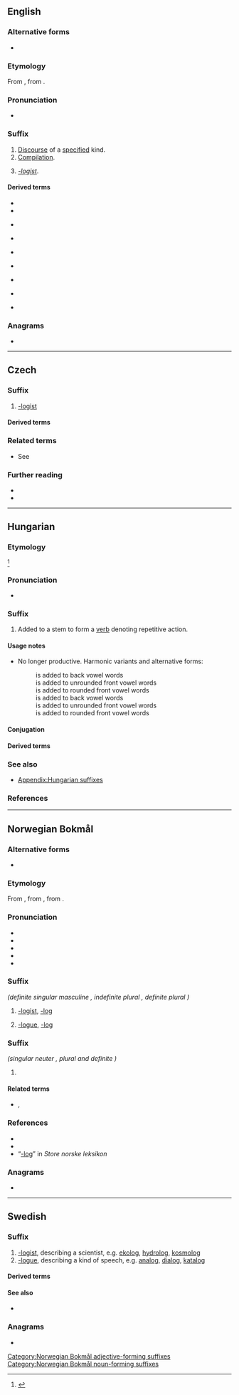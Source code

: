 {{also|log|lóg|lòg|lög|løg|log.|løg-}}
==English==

===Alternative forms===
* {{l|en|-logue}}

===Etymology===
From {{der|en|fr|-logue}}, from {{der|en|grc|-λόγος||one who speaks (in a certain manner)}}.

===Pronunciation===
* {{a|US}} {{IPA|en|/lɒɡ/}}

===Suffix===
{{en-suffix}}

# [[discourse|Discourse]] of a [[specify|specified]] kind.
# [[compilation|Compilation]].
# {{lb|en|rare}} ''[[-logist]]''.

====Derived terms====
{{rel-top4|-discourse}}
* {{l|en|dialog}}
* {{l|en|epilog}}
{{rel-mid4}}
* {{l|en|monolog}}
{{rel-mid4}}
* {{l|en|prolog}}
{{rel-mid4}}
* {{l|en|weblog}}
{{rel-bottom}}
{{rel-top4|-compilation}}
* {{l|en|analog}}
{{rel-mid4}}
* {{l|en|catalog}}
{{rel-mid4}}
{{rel-mid4}}
{{rel-bottom}}
{{rel-top4|-logist}}
{{rel-mid4}}
* {{l|en|ideolog}}
{{rel-mid4}}
{{rel-mid4}}
* {{l|en|theolog}}
{{rel-bottom}}

===Anagrams===
* {{anagrams|en|a=glo|Glo.}}

----

==Czech==

===Suffix===
{{head|cs|suffix}}

# [[-logist]]
#: {{suffixusex|cs|bio-|biolog}}
#: {{suffixusex|cs|geo-|geolog}}

====Derived terms====
{{suffixsee|cs|-log}}

===Related terms===
* See {{l|cs|logos}}

===Further reading===
* {{R:Nase rec|artno=5993|title=Slovotvorná charakteristika cizích slov|year=1977}}
* {{R:Slovnik afixu}}

----

==Hungarian==

===Etymology===
{{af|hu|-l|-o-|-g|pos1=frequentative suffix|pos3=frequentative suffix|nocat=y}}<ref>{{R:Zaicz 2006}}</ref>

===Pronunciation===
* {{hu-IPA}}

===Suffix===
{{head|hu|suffix}}

# {{lb|hu|frequentative verb-forming suffix|rare}} Added to a stem to form a [[verb]] denoting repetitive action.
#: {{m|hu|társalog|társa'''log'''|to chat}}

====Usage notes====
* {{q|frequentative verb-forming suffix}} No longer productive. Harmonic variants and alternative forms:
*: '''{{l|hu|-log}}''' is added to back vowel words
*: '''{{l|hu|-leg}}''' is added to unrounded front vowel words
*: '''{{l|hu|-lög}}''' is added to rounded front vowel words
*: '''{{l|hu|-lyog}}''' is added to back vowel words
*: '''{{l|hu|-lyeg}}''' is added to unrounded front vowel words
*: '''{{l|hu|-lyög}}''' is added to rounded front vowel words

====Conjugation====
{{hu-conj-ok|-l|o|g|vowelout=y|intrans=y}}

====Derived terms====
{{suffixsee|hu|pos=verb}}

===See also===
* [[Appendix:Hungarian suffixes]]

===References===
<references/>

----

==Norwegian Bokmål==

===Alternative forms===
* {{l|nb|-olog}}

===Etymology===
{{root|nb|ine-pro|*leǵ-}}
From {{bor|nb|grc|λόγος||word, speech; reason}}, from {{m|grc|λέγω||I arrange; say}}, from {{der|nb|ine-pro|*leǵ-||to gather, collect}}.

===Pronunciation===
* {{IPA|nb|/loːɡ/}}
* {{audio|nb|Nb--log.ogg|Audio}}
* {{rhymes|nb|oːɡ}}
* {{hyph|nb|-log}}
* {{homophones|nb|låg}}

===Suffix===
{{head|nb|suffix}} ''(definite singular masculine {{m|nb|-logen}}, indefinite plural {{m|nb|-loger}}, definite plural {{m|nb|-logene}})''

# {{lb|nb|science}} [[#English|-logist]], [[#English|-log]] {{q|a person who studies or is an expert in the related -logy (Norwegian Bokmål: [[#Norwegian Bokmål|-logi]])}}
#: {{ux|nb|arkeo'''log''', egypto'''log''', ornito'''log''', hippo'''log'''|archaeo'''logist''', Egypto'''logist''', ornitho'''logist''', hippo'''logist'''|inline=1}}
# [[#English|-logue]], [[#English|-log]] {{q|used to denote discourse of a specified kind; or a compilement of something}}
#: {{ux|nb|dia'''log''', mono'''log''', epi'''log''', nekro'''log''', pro'''log'''|dia'''logue''', mono'''logue''', epi'''logue''', obituary, pro'''logue'''|inline=1}}

===Suffix===
{{head|nb|suffix}} ''(singular neuter {{m|nb|-logt}}, plural and definite {{m|nb|-loge}})''

# {{senseid|nb|adjective}} {{n-g|Used to form [[adjectives]]s meaning equivalent to something; [[#English|-logous]]}}
#: {{ux|nb|hetero'''log''', homo'''log'''|hetero'''logous''', homo'''logous'''|inline=1}}

====Related terms====
* {{l|nb|-logi||-logy}}, {{l|nb|-ologi||-ology}}

===References===
* {{R:The Bokmål Dictionary}}
* {{R:NAOB}}
* “[http://www.snl.no/-log -log]” in ''Store norske leksikon''

===Anagrams===
* {{anagrams|nb|glo|gol|log}}

[[Category:Norwegian Bokmål adjective-forming suffixes]]
[[Category:Norwegian Bokmål noun-forming suffixes]]

----

==Swedish==

===Suffix===
{{head|sv|suffix|definite singular|-logen|indefinite plural|-loger|definite plural|-logerna}}

# [[-logist]], describing a scientist, e.g. [[ekolog]], [[hydrolog]], [[kosmolog]]
# [[-logue]], describing a kind of speech, e.g. [[analog]], [[dialog]], [[katalog]]

====Derived terms====
{{suffixsee|sv}}

====See also====
* {{l|sv|-logi}}

===Anagrams===
* {{anagrams|sv|a=glo|glo|gol}}